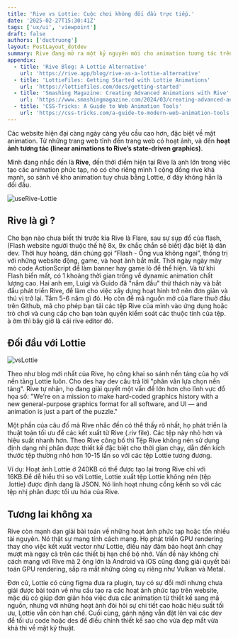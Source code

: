 ```yaml
---
title: 'Rive vs Lottie: Cuộc chơi không đối đầu trực tiếp.'
date: '2025-02-27T15:30:41Z'
tags: ['ux/ui', 'viewpoint']
draft: false
authors: ['ductruong']
layout: PostLayout_dotdev
summary: Rive đang mở ra một kỷ nguyên mới cho animation tương tác trên web.
appendix:
  - title: 'Rive Blog: A Lottie Alternative'
    url: 'https://rive.app/blog/rive-as-a-lottie-alternative'
  - title: 'LottieFiles: Getting Started with Lottie Animations'
    url: 'https://lottiefiles.com/docs/getting-started'
  - title: 'Smashing Magazine: Creating Advanced Animations with Rive'
    url: 'https://www.smashingmagazine.com/2024/03/creating-advanced-animations-rive'
  - title: 'CSS-Tricks: A Guide to Web Animation Tools'
    url: 'https://css-tricks.com/a-guide-to-modern-web-animation-tools'
---
```


Các website hiện đại càng ngày càng yêu cầu cao hơn, đặc biệt về mặt animation. Từ những trang web tĩnh đến trang web có hoạt ảnh, và đến **hoạt ảnh tương tác (linear animations to Rive’s state-driven graphics)**.

Mình đang nhắc đến là **Rive**, đến thời điểm hiện tại Rive là anh lớn trong việc tạo các animation phức tạp, nó có cho riêng mình 1 cộng đồng rive khá mạnh, so sánh về kho animation tuy chưa bằng Lottie, ở đây không hẳn là đối đầu.

![useRive-Lottie](https://images.spiderum.com/sp-images/5c753870f4c711efb2c67768c7daa072.png)

<TOCInline toc={props.toc} exclude="" />

## **Rive là gì ?**

Cho bạn nào chưa biết thì trước kia Rive là Flare, sau sự sụp đổ của flash, (Flash website người thuộc thế hệ 8x, 9x chắc chắn sẽ biết) đặc biệt là dân dev. Thời huy hoàng, dân chúng gọi “Flash - Ông vua không ngai”, thống trị với những website động, game, và hoạt ảnh bắt mắt. Thời ngày ngày mày mò code ActionScript để làm banner hay game lỏ để thể hiện. Và từ khi Flash biến mất, có 1 khoảng thời gian trống về dynamic animation chất lượng cao. Hai anh em, Luigi và Guido đã "nắm đầu" thử thách này và bắt đầu phát triển Rive, để làm cho việc xây dựng hoạt hình trở nên đơn giản và thú vị trở lại. Tầm 5-6 năm gì đó. Họ còn để mã nguồn mở của flare thuở đầu trên Github, mã cho phép bạn tải các tệp Rive của mình vào ứng dụng hoặc trò chơi và cung cấp cho bạn toàn quyền kiểm soát các thuộc tính của tệp. à ờm thì bây giờ là cái rive editor đó.

## **Đối đầu với Lottie**

![vsLottie](https://images.spiderum.com/sp-images/21e9cfb0f4d411efb611d533fd8d6bcf.png)

Theo như blog mới nhất của Rive, họ công khai so sánh nền tảng của họ với nền tảng Lottie luôn. Cho des hay dev câu trả lời "phân vân lựa chọn nền tảng". Rive tự nhận, họ đang giải quyết một vấn đề lớn hơn cho lĩnh vực đồ họa số: "We're on a mission to make hard-coded graphics history with a new general-purpose graphics format for all software, and Ul — and animation is just a part of the puzzle."

Một phần của câu đố mà Rive nhắc đến có thể thấy rõ nhất, họ phát triển là thuật toán tối ưu để các kết xuất từ Rive (.riv file). Các tệp này nhỏ hơn và hiệu suất nhanh hơn. Theo Rive công bố thì Tệp Rive không nén sử dụng định dạng nhị phân được thiết kế đặc biệt cho thời gian chạy, dẫn đến kích thước tệp thường nhỏ hơn 10-15 lần so với các tệp Lottie tương đương.

Ví dụ: Hoạt ảnh Lottie ở 240KB có thể được tạo lại trong Rive chỉ với 16KB.Để dễ hiểu thì so với Lottie, Lottie xuất tệp Lottie không nén (tệp .lottie) được định dạng là JSON. Nó linh hoạt nhưng cồng kềnh so với các tệp nhị phân được tối ưu hóa của Rive.

## **Tương lai không xa**

Rive còn mạnh dạn giải bài toán về những hoạt ảnh phức tạp hoặc tốn nhiều tài nguyên. Nó thật sự mang tính cách mạng. Họ phát triển GPU rendering thay cho việc kết xuất vector như Lottie, điều này đảm bảo hoạt ảnh chạy mượt mà ngay cả trên các thiết bị hạn chế bộ nhớ. Vấn đề này không chỉ cách mạng với Rive mà 2 ông lớn là Android và iOS cũng đang giải quyết bài toán GPU rendering, sắp ra mắt những công cụ riêng như Vulkan và Metal.

Đơn cử, Lottie có cùng figma đưa ra plugin, tuy có sự đổi mới nhưng chưa giải được bài toán về nhu cầu tạo ra các hoạt ảnh phức tạp trên website, mặc dù có giúp đơn giản hóa việc đưa các animation từ thiết kế sang mã nguồn, nhưng với những hoạt ảnh đòi hỏi sự chi tiết cao hoặc hiệu suất tối ưu, Lottie vẫn còn hạn chế. Cuối cùng, gánh nặng vẫn đặt lên vai các dev để tối ưu code hoặc des để điều chỉnh thiết kế sao cho vừa đẹp mắt vừa khả thi về mặt kỹ thuật.

